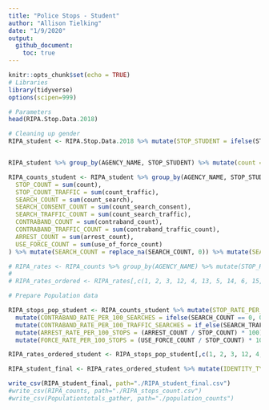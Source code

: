 ```yaml
---
title: "Police Stops - Student"
author: "Allison Tielking"
date: "1/9/2020"
output: 
  github_document:
    toc: true
---
```


```r
knitr::opts_chunk$set(echo = TRUE)
# Libraries
library(tidyverse)
options(scipen=999)
```

```r
# Parameters
head(RIPA.Stop.Data.2018)

# Cleaning up gender
RIPA_student <- RIPA.Stop.Data.2018 %>% mutate(STOP_STUDENT = ifelse(STOP_STUDENT == 1, 'Student', 'Non-Student')) %>% mutate(ADS_SEARCH_PERSON = replace_na(ADS_SEARCH_PERSON, 0)) %>% mutate(ADS_SEARCH_PROPERTY = replace_na(ADS_SEARCH_PROPERTY, 0)) %>% mutate(BFS_CONSENT_GIVEN = replace_na(BFS_CONSENT_GIVEN, 0)) %>% mutate(BFS_OFFICER_SAFETY = replace_na(BFS_OFFICER_SAFETY, 0)) %>% mutate(BFS_SEARCH_WARRANT = replace_na(BFS_SEARCH_WARRANT, 0)) %>% mutate(BFS_PAROLE = replace_na(BFS_PAROLE, 0)) %>% mutate(BFS_SUSPECT_WEAPON = replace_na(BFS_SUSPECT_WEAPON, 0)) %>% mutate(BFS_VISIBLE_CONTRABAND = replace_na(BFS_VISIBLE_CONTRABAND, 0)) %>% mutate(BFS_ODOR_CONTRABAND = replace_na(BFS_ODOR_CONTRABAND, 0)) %>% mutate(BFS_CANINE_DETECT = replace_na(BFS_CANINE_DETECT, 0)) %>% mutate(BFS_EVIDENCE = replace_na(BFS_EVIDENCE, 0)) %>% mutate(BFS_INCIDENT = replace_na(BFS_INCIDENT, 0)) %>% mutate(BFS_EXIGENT_CIRCUM = replace_na(BFS_EXIGENT_CIRCUM, 0)) %>% mutate(BFS_VEHICLE_INVENT = replace_na(BFS_VEHICLE_INVENT, 0)) %>% mutate(BFS_SCHOOL_POLICY = replace_na(BFS_SCHOOL_POLICY, 0))



```

```r

RIPA_student %>% group_by(AGENCY_NAME, STOP_STUDENT) %>% mutate(count = 1) %>% summarize(STOP_COUNT = sum(count))

RIPA_counts_student <- RIPA_student %>% group_by(AGENCY_NAME, STOP_STUDENT) %>% mutate(count = 1) %>% mutate(count_traffic = ifelse(REASON_FOR_STOP == 1, 1, 0)) %>% mutate(count_search = ifelse(ADS_SEARCH_PERSON == 1 |  ADS_SEARCH_PROPERTY == 1, 1, 0)) %>% mutate(count_search_consent = ifelse(count_search == 1 & (BFS_CONSENT_GIVEN == 1 & BFS_OFFICER_SAFETY == 0 & BFS_SEARCH_WARRANT == 0 & BFS_PAROLE == 0 & BFS_SUSPECT_WEAPON == 0 & BFS_VISIBLE_CONTRABAND == 0 & BFS_ODOR_CONTRABAND == 0 & BFS_CANINE_DETECT == 0 & BFS_EVIDENCE == 0 & BFS_INCIDENT == 0 & BFS_EXIGENT_CIRCUM == 0 & BFS_VEHICLE_INVENT == 0 & BFS_SCHOOL_POLICY == 0), 1, 0)) %>% mutate(count_search_traffic = ifelse(count_search == 1 & count_traffic == 1, 1, 0)) %>% mutate(contraband_count = ifelse(CED_NONE_CONTRABAND == 0 & count_search == 1, 1, 0)) %>% mutate(contraband_traffic_count = ifelse(contraband_count == 1 & count_traffic == 1, 1, 0)) %>% mutate(arrest_count = ifelse(ROS_CUSTODIAL_WITHOUT_WARRANT == 1, 1, 0)) %>% mutate(use_of_force_count = ifelse(ADS_FIREARM_POINT == 1 | ADS_FIREARM_DISCHARGE == 1 | ADS_BATON == 1 | ADS_CHEM_SPRAY == 1 | ADS_IMPACT_DISCHARGE == 1 | ADS_CANINE_BITE == 1 | ADS_ELECT_DEVICE == 1 | ADS_OTHER_CONTACT == 1, 1, 0)) %>% mutate(use_of_force_count = ifelse(is.na(use_of_force_count), 0, use_of_force_count)) %>% summarize(
  STOP_COUNT = sum(count),
  STOP_COUNT_TRAFFIC = sum(count_traffic),
  SEARCH_COUNT = sum(count_search),
  SEARCH_CONSENT_COUNT = sum(count_search_consent),
  SEARCH_TRAFFIC_COUNT = sum(count_search_traffic),
  CONTRABAND_COUNT = sum(contraband_count),
  CONTRABAND_TRAFFIC_COUNT = sum(contraband_traffic_count),
  ARREST_COUNT = sum(arrest_count),
  USE_FORCE_COUNT = sum(use_of_force_count)
) %>% mutate(SEARCH_COUNT = replace_na(SEARCH_COUNT, 0)) %>% mutate(SEARCH_CONSENT_COUNT = replace_na(SEARCH_CONSENT_COUNT, 0)) %>% mutate(SEARCH_TRAFFIC_COUNT = replace_na(SEARCH_TRAFFIC_COUNT, 0)) %>% mutate(CONTRABAND_COUNT = replace_na(CONTRABAND_COUNT, 0)) %>% mutate(CONTRABAND_TRAFFIC_COUNT = replace_na(CONTRABAND_TRAFFIC_COUNT, 0)) %>% mutate(USE_FORCE_COUNT = replace_na(USE_FORCE_COUNT, 0)) 

# RIPA_rates <- RIPA_counts %>% group_by(AGENCY_NAME) %>% mutate(STOP_RATE = ((STOP_COUNT / sum(STOP_COUNT)) * 100))%>% mutate(STOP_RATE_TRAFFIC = ((STOP_COUNT_TRAFFIC / sum(STOP_COUNT_TRAFFIC)) * 100)) %>% mutate(SEARCH_RATE = ((SEARCH_COUNT / sum(SEARCH_COUNT)) * 100)) %>% mutate(SEARCH_CONSENT_RATE = ((SEARCH_CONSENT_COUNT / sum(SEARCH_CONSENT_COUNT)) * 100)) %>% mutate(SEARCH_TRAFFIC_RATE = ((SEARCH_TRAFFIC_COUNT / sum(SEARCH_TRAFFIC_COUNT)) * 100)) %>% mutate(CONTRABAND_RATE = ((CONTRABAND_COUNT / sum(CONTRABAND_COUNT)) * 100)) %>% mutate(CONTRABAND_TRAFFIC_RATE = ((CONTRABAND_TRAFFIC_COUNT / sum(CONTRABAND_TRAFFIC_COUNT)) * 100)) %>% mutate(ARREST_RATE = ((ARREST_COUNT / sum(ARREST_COUNT)) * 100)) %>% mutate(USE_FORCE_RATE = ((USE_FORCE_COUNT / sum(USE_FORCE_COUNT)) * 100)) 
# 
# RIPA_rates_ordered <- RIPA_rates[,c(1, 2, 3, 12, 4, 13, 5, 14, 6, 15, 7, 16, 8, 17, 9, 18, 10, 19, 11, 20)]
```

```r
# Prepare Population data

RIPA_stops_pop_student <- RIPA_counts_student %>% mutate(STOP_RATE_PER_1000 = NaN) %>% mutate(STOP_RATE_TRAFFIC_PER_1000 = NaN) %>% mutate(SEARCH_RATE_PER_100_STOPS = (SEARCH_COUNT / STOP_COUNT) * 100) %>% mutate(SEARCH_RATE_CONSENT_PER_100_STOPS = (SEARCH_CONSENT_COUNT / STOP_COUNT) * 100) %>% mutate(SEARCH_RATE_PER_100_TRAFFIC_STOPS = (SEARCH_TRAFFIC_COUNT / STOP_COUNT_TRAFFIC) * 100) %>% 
  mutate(CONTRABAND_RATE_PER_100_SEARCHES = ifelse(SEARCH_COUNT == 0, 0, (CONTRABAND_COUNT / SEARCH_COUNT) * 100)) %>%
  mutate(CONTRABAND_RATE_PER_100_TRAFFIC_SEARCHES = if_else(SEARCH_TRAFFIC_COUNT == 0, 0, (CONTRABAND_TRAFFIC_COUNT / SEARCH_TRAFFIC_COUNT) * 100)) %>%
  mutate(ARREST_RATE_PER_100_STOPS = (ARREST_COUNT / STOP_COUNT) * 100) %>%
  mutate(FORCE_RATE_PER_100_STOPS = (USE_FORCE_COUNT / STOP_COUNT) * 100)

RIPA_rates_ordered_student <- RIPA_stops_pop_student[,c(1, 2, 3, 12, 4, 13, 5, 14, 6, 15, 7, 16, 8, 17, 9, 18, 10, 19, 11, 20)]

RIPA_student_final <- RIPA_rates_ordered_student %>% mutate(IDENTITY_TYPE = 'Student Status') %>% mutate(IDENTITY_SUBTYPE = STOP_STUDENT) %>% select(-c(STOP_STUDENT)) %>% select(1, IDENTITY_TYPE, IDENTITY_SUBTYPE, everything())

write_csv(RIPA_student_final, path="./RIPA_student_final.csv")
#write_csv(RIPA_counts, path="./RIPA_stops_count.csv")
#write_csv(Populationtotals_gather, path="./population_counts")


```

